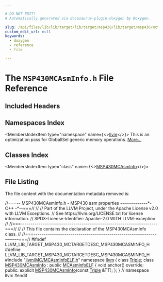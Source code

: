 ```yaml
---

# DO NOT EDIT!
# Automatically generated via docusaurus-plugin-doxygen by Doxygen.

slug: /api/files/lib/lib/target/lib/target/msp430/lib/target/msp430/mctargetdesc/msp430mcasminfo-h
custom_edit_url: null
keywords:
  - doxygen
  - reference
  - file

---
```





# The `MSP430MCAsmInfo.h` File Reference

<DoxygenPage pluginConfig={pluginConfig}>



## Included Headers

<IncludesList>
<IncludesListItem
  filePath="llvm/MC/MCAsmInfoELF.h"
  permalink="/docs/api/files/include/include/llvm/include/llvm/mc/mcasminfoelf-h"
  isLocal="true" />
</IncludesList>

## Namespaces Index

<MembersIndex>

<MembersIndexItem
  type="namespace"
  name={<><a href="/docs/api/namespaces/llvm">llvm</a></>}>
This is an optimization pass for GlobalISel generic memory operations. <a href="/docs/api/namespaces/llvm/#details">More...</a>
</MembersIndexItem>

</MembersIndex>

## Classes Index

<MembersIndex>

<MembersIndexItem
  type="class"
  name={<><a href="/docs/api/classes/llvm/msp430mcasminfo">MSP430MCAsmInfo</a></>}>
</MembersIndexItem>

</MembersIndex>


## File Listing

The file content with the documentation metadata removed is:

<ProgramListing>

<Link id="l00001" /><CodeLine lineNumber="1"><Highlight kind="comment">//===-- MSP430MCAsmInfo.h - MSP430 asm properties --------------&#42;- C++ -&#42;--===//</Highlight><Highlight kind="normal"></Highlight></CodeLine>
<Link id="l00002" /><CodeLine lineNumber="2"><Highlight kind="normal"></Highlight><Highlight kind="comment">//</Highlight><Highlight kind="normal"></Highlight></CodeLine>
<Link id="l00003" /><CodeLine lineNumber="3"><Highlight kind="normal"></Highlight><Highlight kind="comment">// Part of the LLVM Project, under the Apache License v2.0 with LLVM Exceptions.</Highlight><Highlight kind="normal"></Highlight></CodeLine>
<Link id="l00004" /><CodeLine lineNumber="4"><Highlight kind="normal"></Highlight><Highlight kind="comment">// See https://llvm.org/LICENSE.txt for license information.</Highlight><Highlight kind="normal"></Highlight></CodeLine>
<Link id="l00005" /><CodeLine lineNumber="5"><Highlight kind="normal"></Highlight><Highlight kind="comment">// SPDX-License-Identifier: Apache-2.0 WITH LLVM-exception</Highlight><Highlight kind="normal"></Highlight></CodeLine>
<Link id="l00006" /><CodeLine lineNumber="6"><Highlight kind="normal"></Highlight><Highlight kind="comment">//</Highlight><Highlight kind="normal"></Highlight></CodeLine>
<Link id="l00007" /><CodeLine lineNumber="7"><Highlight kind="normal"></Highlight><Highlight kind="comment">//===----------------------------------------------------------------------===//</Highlight><Highlight kind="normal"></Highlight></CodeLine>
<Link id="l00008" /><CodeLine lineNumber="8"><Highlight kind="normal"></Highlight><Highlight kind="comment">//</Highlight><Highlight kind="normal"></Highlight></CodeLine>
<Link id="l00009" /><CodeLine lineNumber="9"><Highlight kind="normal"></Highlight><Highlight kind="comment">// This file contains the declaration of the MSP430MCAsmInfo class.</Highlight><Highlight kind="normal"></Highlight></CodeLine>
<Link id="l00010" /><CodeLine lineNumber="10"><Highlight kind="normal"></Highlight><Highlight kind="comment">//</Highlight><Highlight kind="normal"></Highlight></CodeLine>
<Link id="l00011" /><CodeLine lineNumber="11"><Highlight kind="normal"></Highlight><Highlight kind="comment">//===----------------------------------------------------------------------===//</Highlight><Highlight kind="normal"></Highlight></CodeLine>
<Link id="l00012" /><CodeLine lineNumber="12"><Highlight kind="normal"></Highlight></CodeLine>
<Link id="l00013" /><CodeLine lineNumber="13"><Highlight kind="normal"></Highlight><Highlight kind="preprocessor">#ifndef LLVM&#95;LIB&#95;TARGET&#95;MSP430&#95;MCTARGETDESC&#95;MSP430MCASMINFO&#95;H</Highlight><Highlight kind="normal"></Highlight></CodeLine>
<Link id="l00014" /><CodeLine lineNumber="14"><Highlight kind="normal"></Highlight><Highlight kind="preprocessor">#define LLVM&#95;LIB&#95;TARGET&#95;MSP430&#95;MCTARGETDESC&#95;MSP430MCASMINFO&#95;H</Highlight><Highlight kind="normal"></Highlight></CodeLine>
<Link id="l00015" /><CodeLine lineNumber="15"><Highlight kind="normal"></Highlight></CodeLine>
<Link id="l00016" /><CodeLine lineNumber="16"><Highlight kind="normal"></Highlight><Highlight kind="preprocessor">#include &quot;<a href="/docs/api/files/include/include/llvm/include/llvm/mc/mcasminfoelf-h">llvm/MC/MCAsmInfoELF.h</a>&quot;</Highlight><Highlight kind="normal"></Highlight></CodeLine>
<Link id="l00017" /><CodeLine lineNumber="17"><Highlight kind="normal"></Highlight></CodeLine>
<Link id="l00018" /><CodeLine lineNumber="18"><Highlight kind="normal"></Highlight><Highlight kind="keyword">namespace </Highlight><Highlight kind="normal"><a href="/docs/api/namespaces/llvm">llvm</a> &#123;</Highlight></CodeLine>
<Link id="l00019" /><CodeLine lineNumber="19"><Highlight kind="normal"></Highlight><Highlight kind="keyword">class </Highlight><Highlight kind="normal"><a href="/docs/api/classes/llvm/triple">Triple</a>;</Highlight></CodeLine>
<Link id="l00020" /><CodeLine lineNumber="20"><Highlight kind="normal"></Highlight></CodeLine>
<Link id="l00021" /><CodeLine lineNumber="21" lineLink="/docs/api/classes/llvm/msp430mcasminfo"><Highlight kind="normal"></Highlight><Highlight kind="keyword">class </Highlight><Highlight kind="normal"><a href="/docs/api/classes/llvm/msp430mcasminfo/#a9b4234f0fc1db065289f5f58d1de74ad">MSP430MCAsmInfo</a> : </Highlight><Highlight kind="keyword">public</Highlight><Highlight kind="normal"> <a href="/docs/api/classes/llvm/mcasminfoelf/#a8cb5134ba4262c27d620f645ffa1fc0f">MCAsmInfoELF</a> &#123;</Highlight></CodeLine>
<Link id="l00022" /><CodeLine lineNumber="22"><Highlight kind="normal">  </Highlight><Highlight kind="keywordtype">void</Highlight><Highlight kind="normal"> anchor() </Highlight><Highlight kind="keyword">override</Highlight><Highlight kind="normal">;</Highlight></CodeLine>
<Link id="l00023" /><CodeLine lineNumber="23"><Highlight kind="normal"></Highlight></CodeLine>
<Link id="l00024" /><CodeLine lineNumber="24"><Highlight kind="normal"></Highlight><Highlight kind="keyword">public</Highlight><Highlight kind="normal">:</Highlight></CodeLine>
<Link id="l00025" /><CodeLine lineNumber="25"><Highlight kind="normal">  </Highlight><Highlight kind="keyword">explicit</Highlight><Highlight kind="normal"> <a href="/docs/api/classes/llvm/msp430mcasminfo/#a9b4234f0fc1db065289f5f58d1de74ad">MSP430MCAsmInfo</a>(</Highlight><Highlight kind="keyword">const</Highlight><Highlight kind="normal"> <a href="/docs/api/classes/llvm/triple">Triple</a> &amp;TT);</Highlight></CodeLine>
<Link id="l00026" /><CodeLine lineNumber="26"><Highlight kind="normal">&#125;;</Highlight></CodeLine>
<Link id="l00027" /><CodeLine lineNumber="27"><Highlight kind="normal"></Highlight></CodeLine>
<Link id="l00028" /><CodeLine lineNumber="28"><Highlight kind="normal">&#125; </Highlight><Highlight kind="comment">// namespace llvm</Highlight><Highlight kind="normal"></Highlight></CodeLine>
<Link id="l00029" /><CodeLine lineNumber="29"><Highlight kind="normal"></Highlight></CodeLine>
<Link id="l00030" /><CodeLine lineNumber="30"><Highlight kind="normal"></Highlight><Highlight kind="preprocessor">#endif</Highlight></CodeLine>

</ProgramListing>

</DoxygenPage>
